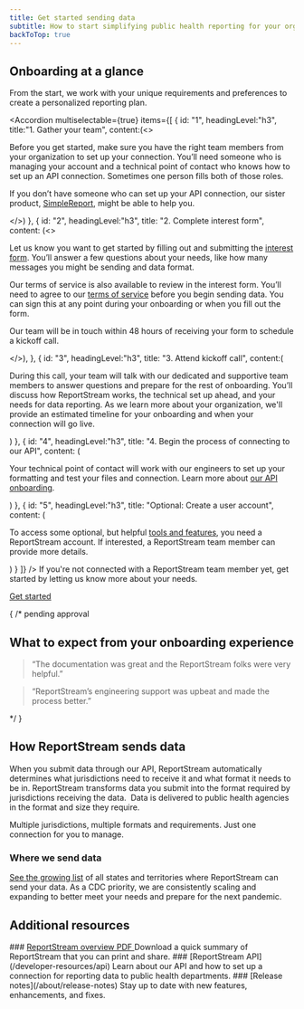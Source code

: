 ```yaml
---
title: Get started sending data
subtitle: How to start simplifying public health reporting for your organization
backToTop: true
---
```


<LayoutSidenav>
<Sidenav/>
</LayoutSidenav>

## Onboarding at a glance

From the start, we work with your unique requirements and preferences to create a personalized reporting plan.

<Accordion multiselectable={true} items={[
    {
        id: "1",
        headingLevel:"h3",
        title:"1. Gather your team",
        content:(<>
        <p>Before you get started, make sure you have the right team members from your organization to set up your connection. You’ll need someone who is managing your account and a technical point of contact who knows how to set up an API connection. Sometimes one person fills both of those roles.</p>
        <p>If you don’t have someone who can set up your API connection, our sister product, <A href="https://www.simplereport.gov">SimpleReport</A>, might be able to help you.</p>
        </>)
    },
    {
        id: "2",
        headingLevel:"h3",
        title: "2. Complete interest form",
        content: (<>
        <p>Let us know you want to get started by filling out and submitting the <A href="https://app.smartsheetgov.com/b/form/8c71931f25e64e42bf1fef32900bdecd" target="_blank">interest form</A>. You’ll answer a few questions about your needs, like how many messages you might be sending and data format.</p>
        <p>Our terms of service is also available to review in the interest form. You’ll need to agree to our <A href="/terms-of-service">terms of service</A> before you begin sending data. You can sign this at any point during your onboarding or when you fill out the form.</p>
        <p>Our team will be in touch within 48 hours of receiving your form to schedule a kickoff call.</p>
        </>),
    },
    {
        id: "3",
        headingLevel:"h3",
        title: "3. Attend kickoff call",
        content:(<p>
        During this call, your team will talk with our dedicated and supportive team members to answer questions and prepare for the rest of onboarding. You’ll discuss how ReportStream works, the technical set up ahead, and your needs for data reporting. As we learn more about your organization, we'll provide an estimated timeline for your onboarding and when your connection will go live.
        </p>)
    },
    {
        id: "4",
        headingLevel:"h3",
        title: "4. Begin the process of connecting to our API",
        content: (<p>
        Your technical point of contact will work with our engineers to set up your formatting and test your files and connection. Learn more about <A href="/developer-resources/api/getting-started">our API onboarding</A>.
        </p>)
    },
    {
        id: "5",
        headingLevel:"h3",
        title: "Optional: Create a user account",
        content: (<p>
        To access some optional, but helpful <A href="/managing-your-connection">tools and features</A>, you need a ReportStream account. If interested, a ReportStream team member can provide more details.
        </p>)
    }
]} />
If you're not connected with a ReportStream team member yet, get started by letting us know more about your needs.

<A className="usa-button" href="https://app.smartsheetgov.com/b/form/48f580abb9b440549b1a9cf996ba6957" target="_blank">Get started</A>

{
/* pending approval
## What to expect from your onboarding experience

<Blockquote author="SimpleHealth Kit" source="An end-to-end platform for diagnostics, treatment and follow-up care who began working with ReportStream in late 2022">
“The documentation was great and the ReportStream folks were very helpful.”
</Blockquote>

<Blockquote author="Dendi" source="A network of labs that onboarded to ReportStream in early 2023">
“ReportStream’s engineering support was upbeat and made the process better.”
</Blockquote>
*/
}

## How ReportStream sends data

<ProcessList>
<ProcessListItem>
When you submit data through our API, ReportStream automatically determines what jurisdictions need to receive it and what format it needs to be in.
</ProcessListItem>
<ProcessListItem>
ReportStream transforms data you submit into the format required by jurisdictions receiving the data. 
</ProcessListItem>
<ProcessListItem>
Data is delivered to public health agencies in the format and size they require. 
</ProcessListItem>
</ProcessList>

Multiple jurisdictions, multiple formats and requirements. Just one connection for you to manage.

### Where we send data

[See the growing list](/pages/WhereWereLive) of all states and territories where ReportStream can send your data. As a CDC priority, we are consistently scaling and expanding to better meet your needs and prepare for the next pandemic.

## Additional resources

<CardGroup>
<Card gridLayout={{tablet: {col: 4}}}>

<CardHeader>
### <A href="/assets/pdf/ReportStream_Onepager_20230621.pdf" target="_blank">ReportStream overview PDF <Icon name='FileDownload'/></A>
</CardHeader>
<CardBody>
Download a quick summary of ReportStream that you can print and share.
</CardBody>
</Card>
<Card gridLayout={{tablet: {col: 4}}}>
<CardHeader>
### [ReportStream API](/developer-resources/api)
</CardHeader>
<CardBody>
Learn about our API and how to set up a connection for reporting data to public health departments.
</CardBody>
</Card>
<Card gridLayout={{tablet: {col: 4}}}>
<CardHeader>
### [Release notes](/about/release-notes)
</CardHeader>
<CardBody>
Stay up to date with new features, enhancements, and fixes.
</CardBody>
</Card>
</CardGroup>